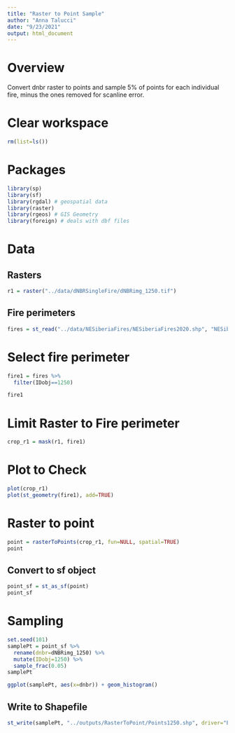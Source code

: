```yaml
---
title: "Raster to Point Sample"
author: "Anna Talucci"
date: "9/23/2021"
output: html_document
---
```


# Overview

Convert dnbr raster to points and sample 5% of points for each individual fire, minus the ones removed for scanline error.

# Clear workspace

```r
rm(list=ls()) 
```

# Packages

```r
library(sp)
library(sf)
library(rgdal) # geospatial data
library(raster)
library(rgeos) # GIS Geometry
library(foreign) # deals with dbf files
```

# Data
## Rasters
```r
r1 = raster("../data/dNBRSingleFire/dNBRimg_1250.tif")
```

## Fire perimeters 
```r
fires = st_read("../data/NESiberiaFires/NESiberiaFires2020.shp", "NESiberiaFires2020")
```

# Select fire perimeter
```r
fire1 = fires %>%
  filter(IDobj==1250)

fire1
```

# Limit Raster to Fire perimeter
```r
crop_r1 = mask(r1, fire1)
```


# Plot to Check
```r
plot(crop_r1)
plot(st_geometry(fire1), add=TRUE)
```

# Raster to point
```r
point = rasterToPoints(crop_r1, fun=NULL, spatial=TRUE)
point
```


## Convert to sf object
```r
point_sf = st_as_sf(point)
point_sf
```

# Sampling

```r
set.seed(101)
samplePt = point_sf %>% 
  rename(dnbr=dNBRimg_1250) %>%
  mutate(IDobj=1250) %>%
  sample_frac(0.05)
samplePt
```


```r
ggplot(samplePt, aes(x=dnbr)) + geom_histogram() 
```



## Write  to Shapefile
```r
st_write(samplePt, "../outputs/RasterToPoint/Points1250.shp", driver="ESRI Shapefile") 
```



